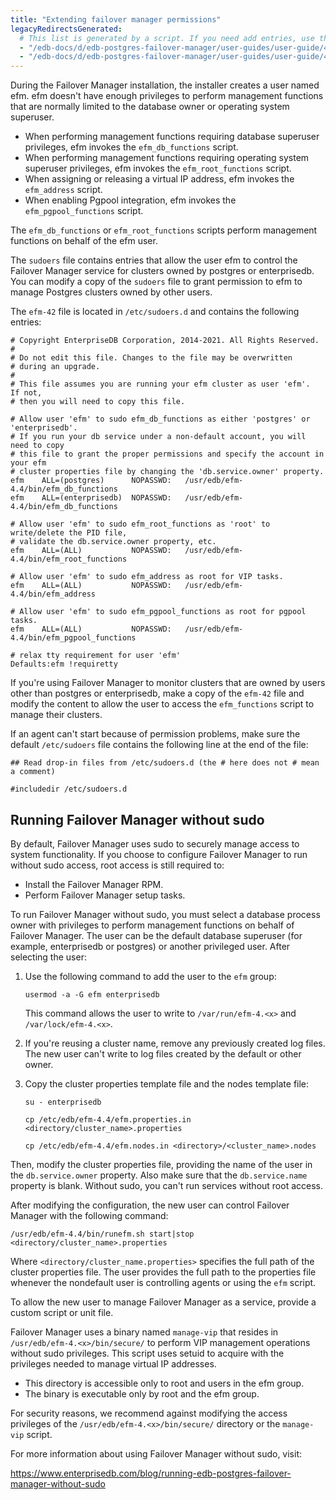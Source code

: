 ```yaml
---
title: "Extending failover manager permissions"
legacyRedirectsGenerated:
  # This list is generated by a script. If you need add entries, use the `legacyRedirects` key.
  - "/edb-docs/d/edb-postgres-failover-manager/user-guides/user-guide/4.0/extending_efm_permissions.html"
  - "/edb-docs/d/edb-postgres-failover-manager/user-guides/user-guide/4.1/extending_efm_permissions.html"
---
```


<div id="extending_efm_permissions" class="registered_link"></div>

During the Failover Manager installation, the installer creates a user named efm. efm doesn't have enough privileges to perform management functions that are normally limited to the database owner or operating system superuser.

-   When performing management functions requiring database superuser privileges, efm invokes the `efm_db_functions` script.
-   When performing management functions requiring operating system superuser privileges, efm invokes the `efm_root_functions` script.
-   When assigning or releasing a virtual IP address, efm invokes the `efm_address` script.
-   When enabling Pgpool integration, efm invokes the `efm_pgpool_functions` script.

The `efm_db_functions` or `efm_root_functions` scripts perform management functions on behalf of the efm user.

The `sudoers` file contains entries that allow the user efm to control the Failover Manager service for clusters owned by postgres or enterprisedb. You can modify a copy of the `sudoers` file to grant permission to efm to manage Postgres clusters owned by other users.

The `efm-42` file is located in `/etc/sudoers.d` and contains the following entries:

```text
# Copyright EnterpriseDB Corporation, 2014-2021. All Rights Reserved.
#
# Do not edit this file. Changes to the file may be overwritten
# during an upgrade.
#
# This file assumes you are running your efm cluster as user 'efm'.  If not,
# then you will need to copy this file.

# Allow user 'efm' to sudo efm_db_functions as either 'postgres' or 'enterprisedb'.
# If you run your db service under a non-default account, you will need to copy
# this file to grant the proper permissions and specify the account in your efm
# cluster properties file by changing the 'db.service.owner' property.
efm    ALL=(postgres)      NOPASSWD:   /usr/edb/efm-4.4/bin/efm_db_functions
efm    ALL=(enterprisedb)  NOPASSWD:   /usr/edb/efm-4.4/bin/efm_db_functions

# Allow user 'efm' to sudo efm_root_functions as 'root' to write/delete the PID file,
# validate the db.service.owner property, etc.
efm    ALL=(ALL)           NOPASSWD:   /usr/edb/efm-4.4/bin/efm_root_functions

# Allow user 'efm' to sudo efm_address as root for VIP tasks.
efm    ALL=(ALL)           NOPASSWD:   /usr/edb/efm-4.4/bin/efm_address

# Allow user 'efm' to sudo efm_pgpool_functions as root for pgpool tasks.
efm    ALL=(ALL)           NOPASSWD:   /usr/edb/efm-4.4/bin/efm_pgpool_functions

# relax tty requirement for user 'efm'
Defaults:efm !requiretty
```

If you're using Failover Manager to monitor clusters that are owned by users other than postgres or enterprisedb, make a copy of the `efm-42` file and modify the content to allow the user to access the `efm_functions` script to manage their clusters.

If an agent can't start because of permission problems, make sure the default `/etc/sudoers` file contains the following line at the end of the file:

```text
## Read drop-in files from /etc/sudoers.d (the # here does not # mean a comment)

#includedir /etc/sudoers.d
```

<div id="running_efm_without_sudo" class="registered_link"></div>

## Running Failover Manager without sudo

By default, Failover Manager uses sudo to securely manage access to system functionality. If you choose to configure Failover Manager to run without sudo access, root access is still required to:

-   Install the Failover Manager RPM.
-   Perform Failover Manager setup tasks.

To run Failover Manager without sudo, you must select a database process owner with privileges to perform management functions on behalf of Failover Manager. The user can be the default database superuser (for example, enterprisedb or postgres) or another privileged user. After selecting the user:

1.  Use the following command to add the user to the `efm` group:

    ```text
    usermod -a -G efm enterprisedb
    ```

    This command allows the user to write to `/var/run/efm-4.<x>` and `/var/lock/efm-4.<x>`.

2.  If you're reusing a cluster name, remove any previously created log files. The new user can't write to log files created by the default or other owner.

3.  Copy the cluster properties template file and the nodes template file:

    ```text
    su - enterprisedb

    cp /etc/edb/efm-4.4/efm.properties.in <directory/cluster_name>.properties

    cp /etc/edb/efm-4.4/efm.nodes.in <directory>/<cluster_name>.nodes
    ```

Then, modify the cluster properties file, providing the name of the user in the `db.service.owner` property. Also make sure that the `db.service.name` property is blank. Without sudo, you can't run services without root access.

After modifying the configuration, the new user can control Failover Manager with the following command:

```text
/usr/edb/efm-4.4/bin/runefm.sh start|stop <directory/cluster_name>.properties
```

Where `<directory/cluster_name.properties>` specifies the full path of the cluster properties file. The user provides the full path to the properties file whenever the nondefault user is controlling agents or using the `efm` script.

To allow the new user to manage Failover Manager as a service, provide a custom script or unit file.

Failover Manager uses a binary named `manage-vip` that resides in `/usr/edb/efm-4.<x>/bin/secure/` to perform VIP management operations without sudo privileges. This script uses setuid to acquire with the privileges needed to manage virtual IP addresses.

-   This directory is accessible only to root and users in the efm group.
-   The binary is executable only by root and the efm group.

For security reasons, we recommend against modifying the access privileges of the `/usr/edb/efm-4.<x>/bin/secure/` directory or the `manage-vip` script.

For more information about using Failover Manager without sudo, visit:

<https://www.enterprisedb.com/blog/running-edb-postgres-failover-manager-without-sudo>
